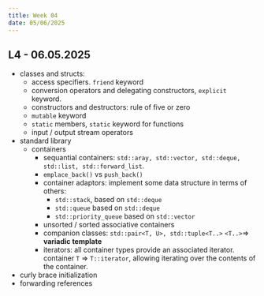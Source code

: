 ```yaml
---
title: Week 04
date: 05/06/2025
---
```


## L4 - 06.05.2025

* classes and structs:
  * access specifiers. `friend` keyword
  * conversion operators and delegating constructors, `explicit` keyword.
  * constructors and destructors: rule of five or zero
  * `mutable` keyword
  * `static` members, `static` keyword for functions
  * input / output stream operators
* standard library
  * containers
    * sequantial containers: `std::aray, std::vector, std::deque, std::list, std::forward_list`. 
    * `emplace_back()` vs `push_back()`
    * container adaptors: implement some data structure in terms of others:
      * `std::stack`, based on `std::deque`
      * `std::queue` based on `std::deque`
      * `std::priority_queue` based on `std::vector`
    * unsorted / sorted associative containers
    * companion classes: `std::pair<T, U>, std::tuple<T..>` `<T..>`$\Rightarrow$ **variadic template**
    * iterators: all container types provide an associated iterator. container `T` => `T::iterator`, allowing 
      iterating over the contents of the container.
* curly brace initialization
* forwarding references
